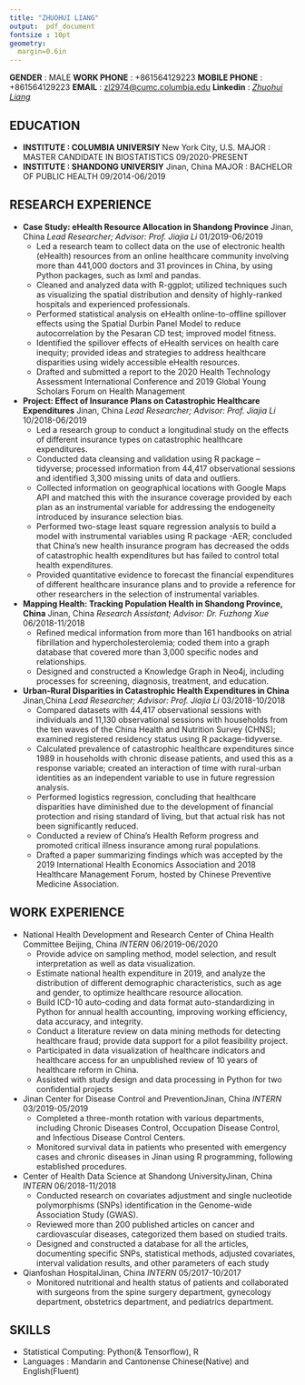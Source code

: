 ```yaml
---
title: "ZHUOHUI LIANG"
output:  pdf_document
fontsize : 10pt
geometry:
  margin=0.6in
---
```

**GENDER** : MALE \newline
**WORK PHONE** : +861564129223\newline
**MOBILE PHONE** : +861564129223\newline
**EMAIL** : [zl2974@cumc.columbia.edu](mailto:<zl2974@cumc.columbia.edu>)
\newline
**Linkedin** : 
[_Zhuohui Liang_](https://www.linkedin.com/in/zhuohui-liang-123108203/)

## EDUCATION
- **INSTITUTE : COLUMBIA UNIVERSIY** \hfill New York City, U.S. \newline
  MAJOR : MASTER CANDIDATE IN BIOSTATISTICS \hfill 09/2020-PRESENT
- **INSTITUTE : SHANDONG UNIVERSIY** \hfill Jinan, China\newline
  MAJOR : BACHELOR OF PUBLIC HEALTH \hfill 09/2014-06/2019

## RESEARCH EXPERIENCE
- **Case Study: eHealth Resource Allocation in Shandong Province** 
\hfill Jinan, China\newline
  _Lead Researcher; Advisor: Prof. Jiajia Li_ \hfill 01/2019-06/2019
  * Led a research team to collect data on the use of electronic health (eHealth) resources from an
online healthcare community involving more than 441,000 doctors and 31 provinces in China,
by using Python packages, such as lxml and pandas.
  * Cleaned and analyzed data with R-ggplot; utilized techniques such as visualizing the spatial
distribution and density of highly-ranked hospitals and experienced professionals.
  * Performed statistical analysis on eHealth online-to-offline spillover effects using the Spatial
Durbin Panel Model to reduce autocorrelation by the Pesaran CD test; improved model fitness.
  * Identified the spillover effects of eHealth services on health care inequity; provided ideas and
strategies to address healthcare disparities using widely accessible eHealth resources.
  * Drafted and submitted a report to the 2020 Health Technology Assessment International
Conference and 2019 Global Young Scholars Forum on Health Management

- **Project: Effect of Insurance Plans on Catastrophic Healthcare Expenditures**
\hfill Jinan, China\newline
  _Lead Researcher; Advisor: Prof. Jiajia Li_ \hfill 10/2018-06/2019
  * Led a research group to conduct a longitudinal study on the effects of different insurance types
on catastrophic healthcare expenditures.
  * Conducted data cleansing and validation using R package – tidyverse; processed information
from 44,417 observational sessions and identified 3,300 missing units of data and outliers.
  * Collected information on geographical locations with Google Maps API and matched this with
the insurance coverage provided by each plan as an instrumental variable for addressing the
endogeneity introduced by insurance selection bias.
  * Performed two-stage least square regression analysis to build a model with instrumental
variables using R package -AER; concluded that China's new health insurance program has
decreased the odds of catastrophic health expenditures but has failed to control total health
expenditures.
  * Provided quantitative evidence to forecast the financial expenditures of different healthcare
insurance plans and to provide a reference for other researchers in the selection of instrumental
variables.

- **Mapping Health: Tracking Population Health in Shandong Province, China** 
\hfill Jinan, China\newline
_Research Assistant; Advisor: Dr. Fuzhong Xue_ \hfill 06/2018-11/2018
  * Refined medical information from more than 161 handbooks on atrial fibrillation and
hypercholesterolemia; coded them into a graph database that covered more than 3,000 specific
nodes and relationships.
  * Designed and constructed a Knowledge Graph in Neo4j, including processes for screening,
diagnosis, treatment, and education.

- **Urban-Rural Disparities in Catastrophic Health Expenditures in China**
\hfill Jinan,China\newline
_Lead Researcher; Advisor: Prof. Jiajia Li_ \hfill 03/2018-10/2018
  * Compared datasets with 44,417 observational sessions with individuals and 11,130
observational sessions with households from the ten waves of the China Health and Nutrition
Survey (CHNS); examined registered residency status using R package-tidyverse.
  * Calculated prevalence of catastrophic healthcare expenditures since 1989 in households with
chronic disease patients, and used this as a response variable; created an interaction of time with
rural-urban identities as an independent variable to use in future regression analysis.
  * Performed logistics regression, concluding that healthcare disparities have diminished due to the
development of financial protection and rising standard of living, but that actual risk has not
been significantly reduced.
  * Conducted a review of China's Health Reform progress and promoted critical illness insurance
among rural populations.
  * Drafted a paper summarizing findings which was accepted by the 2019 International Health
Economics Association and 2018 Healthcare Management Forum, hosted by Chinese Preventive
Medicine Association.

## WORK EXPERIENCE
- National Health Development and Research Center of China Health Committee \hfill Beijing, China \newline
  _INTERN_ \hfill 06/2019-06/2020
  * Provide advice on sampling method, model selection, and result interpretation as well as data
visualization.
  * Estimate national health expenditure in 2019, and analyze the distribution of different
demographic characteristics, such as age and gender, to optimize healthcare resource allocation.
  * Build ICD-10 auto-coding and data format auto-standardizing in Python for annual health
accounting, improving working efficiency, data accuracy, and integrity.
  * Conduct a literature review on data mining methods for detecting healthcare fraud; provide
data support for a pilot feasibility project.
  * Participated in data visualization of healthcare indicators and healthcare access for an
unpublished review of 10 years of healthcare reform in China.
  * Assisted with study design and data processing in Python for two confidential projects

- Jinan Center for Disease Control and Prevention\hfill Jinan, China \newline
  _INTERN_ \hfill 03/2019-05/2019
  * Completed a three-month rotation with various departments, including Chronic Diseases
Control, Occupation Disease Control, and Infectious Disease Control Centers.
  * Monitored survival data in patients who presented with emergency cases and chronic diseases
in Jinan using R programming, following established procedures.

- Center of Health Data Science at Shandong University\hfill Jinan, China \newline
  _INTERN_  \hfill 06/2018-11/2018
  * Conducted research on covariates adjustment and single nucleotide polymorphisms (SNPs)
identification in the Genome-wide Association Study (GWAS).
  * Reviewed more than 200 published articles on cancer and cardiovascular diseases, categorized
them based on studied traits.
  * Designed and constructed a database for all the articles, documenting specific SNPs, statistical
methods, adjusted covariates, interval validation results, and other parameters of each study

- Qianfoshan Hospital\hfill Jinan, China \newline
  _INTERN_ \hfill 05/2017-10/2017 
  * Monitored nutritional and health status of patients and collaborated with surgeons from the spine
surgery department, gynecology department, obstetrics department, and pediatrics department.

## SKILLS
- Statistical Computing: Python(& Tensorflow), R
- Languages : Mandarin and Cantonense Chinese(Native) and English(Fluent)
